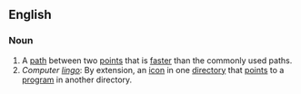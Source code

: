 ==English==

===Noun===

#A [[path]] between two [[point]]s that is [[fast]]er than the commonly used paths.
#''Computer [[lingo]]'': By extension, an [[icon]] in one [[directory]] that [[point]]s to a [[program]] in another directory.